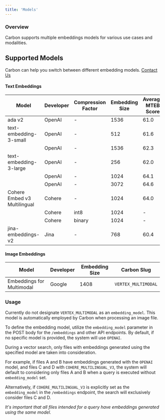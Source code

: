 ```yaml
---
title: 'Models'
---
```


### Overview
Carbon supports multiple embeddings models for various use cases and modalities.

## Supported Models
<Info>Carbon can help you switch between different embedding models. [Contact Us](emailto:team@carbon.ai)</Info>

#### Text Embeddings
| Model | Developer  | Compression Factor | Embedding Size | Average MTEB Score | Carbon Slug
| -------- | ------------- | ---------- | ------ | ------| -------|
| ada v2     | OpenAI  |-| 1536 | 61.0 | `OPENAI`
| text-embedding-3-small | OpenAI |-| 512 | 61.6 | `OPENAI_ADA_SMALL_512`
|  | OpenAI |-| 1536 | 62.3 | `OPENAI_ADA_SMALL_1536`
| text-embedding-3-large    |OpenAI |-| 256 | 62.0 | `OPENAI_ADA_LARGE_256`
|  | OpenAI |-| 1024 | 64.1 | `OPENAI_ADA_LARGE_1024`
|   | OpenAI |-| 3072 | 64.6 | `OPENAI_ADA_LARGE_3072`
| Cohere Embed v3 Multilingual | Cohere |-| 1024 | 64.0 | `COHERE_MULTILINGUAL_V3`
|  |Cohere | int8 | 1024 | - | Launching soon
|  |Cohere | binary | 1024 | - | Launching soon
| jina-embeddings-v2     | Jina  |-| 768 | 60.4 | Launching soon

#### Image Embeddings
| Model | Developer  | Embedding Size | Carbon Slug
| -------- | ------------- | ------ | ------|
| Embeddings for Multimodal     | Google  | 1408 | `VERTEX_MULTIMODAL`

### Usage
<Warning>Currently do not designate `VERTEX_MULTIMODAL` as an `embedding_model`. This model is automatically employed by Carbon when processing an image file.</Warning>

To define the embedding model, utilize the `embedding_model` parameter in the POST body for the `/embeddings` and other API endpoints. By default, if no specific model is provided, the system will use `OPENAI`.

During a vector search, only files with embeddings generated using the specified model are taken into consideration.

For example, if files A and B have embeddings generated with the `OPENAI` model, and files C and D with `COHERE_MULTILINGUAL_V3`, the system will default to considering only files A and B when a query is executed without `embedding_model` set.

Alternatively, if `COHERE_MULTILINGUAL_V3` is explicitly set as the `embedding_model` in the `/embeddings` endpoint, the search will exclusively consider files C and D.

_*It's important that all files intended for a query have embeddings generated using the same model.*_





